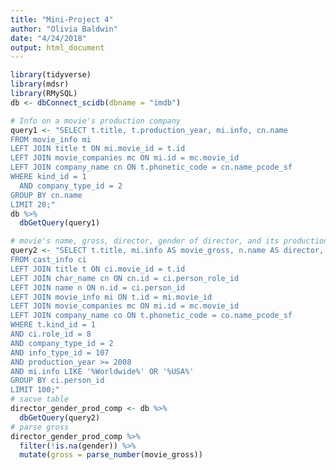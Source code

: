 ```yaml
---
title: "Mini-Project 4"
author: "Olivia Baldwin"
date: "4/24/2018"
output: html_document
---
```


```r
library(tidyverse)
library(mdsr)
library(RMySQL)
db <- dbConnect_scidb(dbname = "imdb")

```

```r
# Info on a movie's production company
query1 <- "SELECT t.title, t.production_year, mi.info, cn.name
FROM movie_info mi 
LEFT JOIN title t ON mi.movie_id = t.id
LEFT JOIN movie_companies mc ON mi.id = mc.movie_id
LEFT JOIN company_name cn ON t.phonetic_code = cn.name_pcode_sf
WHERE kind_id = 1
  AND company_type_id = 2
GROUP BY cn.name
LIMIT 20;"
db %>%
  dbGetQuery(query1)

# movie's name, gross, director, gender of director, and its production company but limited by the year
query2 <- "SELECT t.title, mi.info AS movie_gross, n.name AS director, n.gender, co.name AS production_company
FROM cast_info ci
LEFT JOIN title t ON ci.movie_id = t.id
LEFT JOIN char_name cn ON cn.id = ci.person_role_id
LEFT JOIN name n ON n.id = ci.person_id
LEFT JOIN movie_info mi ON t.id = mi.movie_id
LEFT JOIN movie_companies mc ON mi.id = mc.movie_id
LEFT JOIN company_name co ON t.phonetic_code = co.name_pcode_sf
WHERE t.kind_id = 1
AND ci.role_id = 8
AND company_type_id = 2
AND info_type_id = 107
AND production_year >= 2008
AND mi.info LIKE '%Worldwide%' OR '%USA%'
GROUP BY ci.person_id
LIMIT 100;"
# sacve table
director_gender_prod_comp <- db %>%
  dbGetQuery(query2)
# parse gross
director_gender_prod_comp %>%
  filter(!is.na(gender)) %>%
  mutate(gross = parse_number(movie_gross))

```


